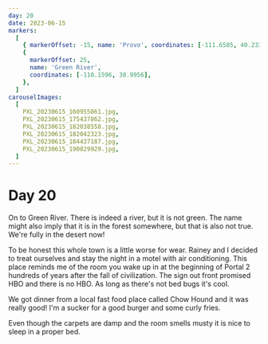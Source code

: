 ```yaml
---
day: 20
date: 2023-06-15
markers:
  [
    { markerOffset: -15, name: 'Provo', coordinates: [-111.6585, 40.2338] },
    {
      markerOffset: 25,
      name: 'Green River',
      coordinates: [-110.1596, 38.9956],
    },
  ]
carouselImages:
  [
    PXL_20230615_160955861.jpg,
    PXL_20230615_175437862.jpg,
    PXL_20230615_182038558.jpg,
    PXL_20230615_182042323.jpg,
    PXL_20230615_184437187.jpg,
    PXL_20230615_190829929.jpg,
  ]
---
```


# Day 20

On to Green River. There is indeed a river, but it is not green. The name might also imply that it is in the forest somewhere, but that is also not true. We're fully in the desert now!

To be honest this whole town is a little worse for wear. Rainey and I decided to treat ourselves and stay the night in a motel with air conditioning. This place reminds me of the room you wake up in at the beginning of Portal 2 hundreds of years after the fall of civilization. The sign out front promised HBO and there is no HBO. As long as there's not bed bugs it's cool.

We got dinner from a local fast food place called Chow Hound and it was really good! I'm a sucker for a good burger and some curly fries.

Even though the carpets are damp and the room smells musty it is nice to sleep in a proper bed.
